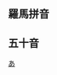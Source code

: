 ==羅馬拼音==
{{CategoryTOC Japan Romaji
| cat = 日本服務區與休息區
}}
==五十音==
{{CategoryTOC Japan Hiragana 
| cat = 日本服務區與休息區
}}

[[Category:日本服務區與休息區_(依日語羅馬字劃分)|あ]]